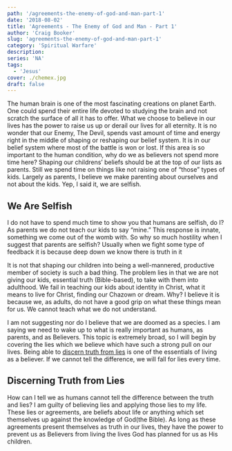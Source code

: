 ```yaml
---
path: '/agreements-the-enemy-of-god-and-man-part-1'
date: '2018-08-02'
title: 'Agreements - The Enemy of God and Man - Part 1'
author: 'Craig Booker'
slug: 'agreements-the-enemy-of-god-and-man-part-1'
category: 'Spiritual Warfare'
description:
series: 'NA'
tags:
  - 'Jesus'
cover: ./chemex.jpg
draft: false
---
```


The human brain is one of the most fascinating creations on planet Earth. One could spend their entire life devoted to studying the brain and not scratch the surface of all it has to offer. What we choose to believe in our lives has the power to raise us up or derail our lives for all eternity. It is no wonder that our Enemy, The Devil, spends vast amount of time and energy right in the middle of shaping or reshaping our belief system. It is in our belief system where most of the battle is won or lost. If this area is so important to the human condition, why do we as believers not spend more time here? Shaping our childrens’ beliefs should be at the top of our lists as parents. Still we spend time on things like not raising one of “those” types of kids. Largely as parents, I believe we make parenting about ourselves and not about the kids. Yep, I said it, we are selfish.

## We Are Selfish

I do not have to spend much time to show you that humans are selfish, do I? As parents we do not teach our kids to say “mine.” This response is innate, something we come out of the womb with. So why so much hostility when I suggest that parents are selfish? Usually when we fight some type of feedback it is because deep down we know there is truth in it

It is not that shaping our children into being a well-mannered, productive member of society is such a bad thing. The problem lies in that we are not giving our kids, essential truth (Bible-based), to take with them into adulthood. We fail in teaching our kids about identity in Christ, what it means to live for Christ, finding our Chazown or dream. Why? I believe it is because we, as adults, do not have a good grip on what these things mean for us. We cannot teach what we do not understand.

I am not suggesting nor do I believe that we are doomed as a species. I am saying we need to wake up to what is really important as humans, as parents, and as Believers. This topic is extremely broad, so I will begin by covering the lies which we believe which have such a strong pull on our lives. Being able to [discern truth from lies](https://craigbooker.com/blog/sifting-the-truth-from-the-lies/) is one of the essentials of living as a believer. If we cannot tell the difference, we will fall for lies every time.

## Discerning Truth from Lies

How can I tell we as humans cannot tell the difference between the truth and lies? I am guilty of believing lies and applying those lies to my life. These lies or agreements, are beliefs about life or anything which set themselves up against the knowledge of God(the Bible). As long as these agreements present themselves as truth in our lives, they have the power to prevent us as Believers from living the lives God has planned for us as His children.
